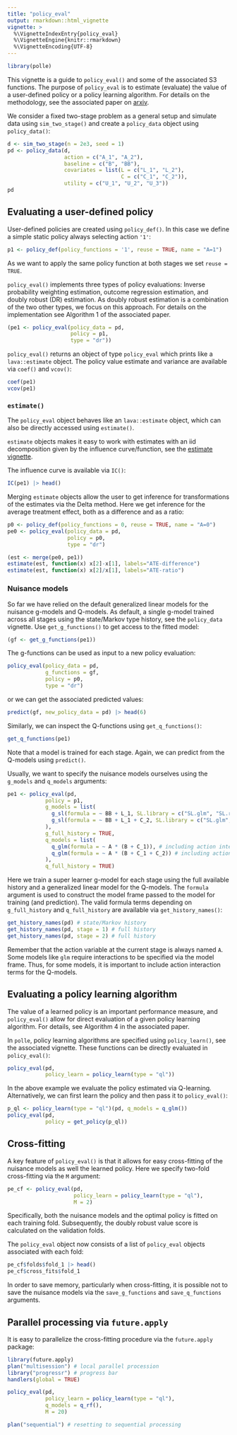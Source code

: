 ```yaml
---
title: "policy_eval"
output: rmarkdown::html_vignette
vignette: >
  %\VignetteIndexEntry{policy_eval}
  %\VignetteEngine{knitr::rmarkdown}
  %\VignetteEncoding{UTF-8}
---
```


```r
library(polle)
```

This vignette is a guide to `policy_eval()` and some of the associated S3 functions.
The purpose of `policy_eval` is to estimate (evaluate) the value of a user-defined policy or a policy learning algorithm.
For details on the methodology, see the associated paper on [arxiv](https://arxiv.org/abs/2212.02335).

We consider a fixed two-stage problem as a general setup and simulate data using `sim_two_stage()` and create a `policy_data` object using `policy_data()`:

```r
d <- sim_two_stage(n = 2e3, seed = 1)
pd <- policy_data(d,
                  action = c("A_1", "A_2"),
                  baseline = c("B", "BB"),
                  covariates = list(L = c("L_1", "L_2"),
                                    C = c("C_1", "C_2")),
                  utility = c("U_1", "U_2", "U_3"))
pd
```

## Evaluating a user-defined policy

User-defined policies are created using `policy_def()`. In this case we define a simple static policy always
selecting action `'1'`:

```r
p1 <- policy_def(policy_functions = '1', reuse = TRUE, name = "A=1")
```

As we want to apply the same policy function at both stages we set `reuse = TRUE`.

`policy_eval()` implements three types of policy evaluations: Inverse probability weighting estimation, outcome regression estimation, and doubly robust (DR) estimation. As doubly robust estimation is a combination of the two other types, we focus on this approach. For details on the implementation see Algorithm 1 of the associated paper. 

```r
(pe1 <- policy_eval(policy_data = pd,
                    policy = p1,
                    type = "dr"))
```

`policy_eval()` returns an object of type `policy_eval` which prints like a `lava::estimate` object. The policy value estimate and variance are available via `coef()` and `vcov()`:

```r
coef(pe1)
vcov(pe1)
```

### `estimate()`

The `policy_eval` object behaves like an `lava::estimate` object, which can also be directly accessed using `estimate()`. 

`estimate` objects makes it easy to work with estimates with an iid decomposition given by the influence curve/function, see the [estimate vignette](https://cran.r-project.org/web/packages/lava/vignettes/influencefunction.html).

The influence curve is available via `IC()`:

```r
IC(pe1) |> head()
```

Merging `estimate` objects allow the user to get inference for transformations of the estimates via the Delta method.
Here we get inference for the average treatment effect, both as a difference and as a ratio:

```r
p0 <- policy_def(policy_functions = 0, reuse = TRUE, name = "A=0")
pe0 <- policy_eval(policy_data = pd,
                   policy = p0,
                   type = "dr")

(est <- merge(pe0, pe1))
estimate(est, function(x) x[2]-x[1], labels="ATE-difference")
estimate(est, function(x) x[2]/x[1], labels="ATE-ratio")
```

### Nuisance models

So far we have relied on the default generalized linear models for the nuisance g-models and Q-models.
As default, a single g-model trained across all stages using the state/Markov type history, see the
`policy_data` vignette. Use `get_g_functions()` to get access to the
fitted model:

```r
(gf <- get_g_functions(pe1))
```

The g-functions can be used as input to a new policy evaluation:
```r
policy_eval(policy_data = pd,
            g_functions = gf,
            policy = p0,
            type = "dr")
```

or we can get the associated predicted values:

```r
predict(gf, new_policy_data = pd) |> head(6)
```

Similarly, we can inspect the Q-functions using `get_q_functions()`:

```r
get_q_functions(pe1)
```
Note that a model is trained for each stage. Again, we can predict from the Q-models using `predict()`.


Usually, we want to specify the nuisance models ourselves using the `g_models` and `q_models` arguments:

```r
pe1 <- policy_eval(pd,
            policy = p1,
            g_models = list(
              g_sl(formula = ~ BB + L_1, SL.library = c("SL.glm", "SL.ranger")),
              g_sl(formula = ~ BB + L_1 + C_2, SL.library = c("SL.glm", "SL.ranger"))
            ),
            g_full_history = TRUE,
            q_models = list(
              q_glm(formula = ~ A * (B + C_1)), # including action interactions
              q_glm(formula = ~ A * (B + C_1 + C_2)) # including action interactions
            ),
            q_full_history = TRUE)
```

Here we train a super learner g-model for each stage using the full available history and a generalized linear model for the Q-models. The `formula` argument is used to construct the model frame passed to the model for training (and prediction).
The valid formula terms depending on `g_full_history` and `q_full_history` are available via `get_history_names()`:

```r
get_history_names(pd) # state/Markov history
get_history_names(pd, stage = 1) # full history
get_history_names(pd, stage = 2) # full history
```

Remember that the action variable at the current stage is always named `A`. Some models like `glm` require interactions to be specified via the model frame. Thus, for some models, it is important to include action interaction terms for the Q-models.

## Evaluating a policy learning algorithm

The value of a learned policy is an important performance measure, and `policy_eval()` allow for
direct evaluation of a given policy learning algorithm. For details, see Algorithm 4 in the associated paper.

In `polle`, policy learning algorithms are specified using `policy_learn()`, see the associated vignette. These functions can be directly evaluated in `policy_eval()`:

```r
policy_eval(pd,
            policy_learn = policy_learn(type = "ql"))
```

In the above example we evaluate the policy estimated via Q-learning. Alternatively,
we can first learn the policy and then pass it to `policy_eval()`:

```r
p_ql <- policy_learn(type = "ql")(pd, q_models = q_glm())
policy_eval(pd,
            policy = get_policy(p_ql))
```

## Cross-fitting

A key feature of `policy_eval()` is that it allows for easy cross-fitting of the nuisance models as well the learned policy.
Here we specify two-fold cross-fitting via the `M` argument:

```r
pe_cf <- policy_eval(pd,
                     policy_learn = policy_learn(type = "ql"),
                     M = 2)
```

Specifically, both the nuisance models and the optimal policy is fitted on each training fold.
Subsequently, the doubly robust value score is calculated on the validation folds.

The `policy_eval` object now consists of a list of `policy_eval` objects associated with each fold:

```r
pe_cf$folds$fold_1 |> head()
pe_cf$cross_fits$fold_1
```

In order to save memory, particularly when cross-fitting, it is possible not to save the nuisance models via the
`save_g_functions` and `save_q_functions` arguments.

## Parallel processing via `future.apply`

It is easy to parallelize the cross-fitting procedure via the `future.apply` package:

```r
library(future.apply)
plan("multisession") # local parallel procession
library("progressr") # progress bar
handlers(global = TRUE)

policy_eval(pd,
            policy_learn = policy_learn(type = "ql"),
            q_models = q_rf(),
            M = 20)

plan("sequential") # resetting to sequential processing
```
